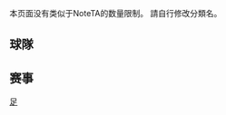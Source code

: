 {{CGroupH|name=叙利亚职业足球联赛|desc=叙利亚职业足球联赛}}<noinclude>[[Category:體育公共轉換組模板|足{{SUBPAGENAME}}]]

本页面没有类似于NoteTA的数量限制。
請自行修改分類名。

== 球隊 ==
</noinclude>
{{CItem|zh:大马士革单元; zh-hans:大马士革单元; zh-cn:大马士革单元; zh-hk:大馬士革單元; |original=Wahda}}
{{CItem|zh:大马士革武装; zh-hans:大马士革卫队; zh-cn:大马士革武装; zh-hk:敘利亞武裝部隊; |original=Jaish}}
{{CItem|zh:大马士革保守; zh-hans:大马士革保守; zh-cn:大马士革保守; |original=Muhafaza}}
{{CItem|zh:大马士革警察; zh-hans:大马士革警察; zh-cn:大马士革警察; zh-hk:大馬士革警察; |original=Shorta}}
{{CItem|zh:大马士革荣耀; zh-hans:大马士革荣耀; zh-cn:大马士革荣耀; |original=Majd}}
{{CItem|zh:霍姆斯尊严; zh-hans:霍姆斯尊严; zh-cn:霍姆斯尊严; zh-hk:霍姆斯尊嚴; |original=Karamah}}
{{CItem|zh:霍姆斯腾跃; zh-hans:霍姆斯腾跃; zh-cn:霍姆斯腾跃; |original=Wathba}}
{{CItem|zh:哈马先锋; zh-hans:哈马先锋; zh-cn:哈马先锋; |original=Taliya}}
{{CItem|zh:哈马水利; zh-hans:哈马水利; zh-cn:哈马水利; |original=Nawair}}
{{CItem|zh:阿勒颇工会; zh-hans:阿勒颇工会; zh-cn:阿勒颇工会; zh-hk:阿勒頗工會; |original=Ittihad}}
{{CItem|zh:阿勒颇自由; zh-hans:阿勒颇自由; zh-cn:阿勒颇自由; |original=Hurriya}}
{{CItem|zh:十至十一月; zh-hans:十至十一月; zh-cn:十至十一月; |original=Tishreen}}
{{CItem|zh:拉塔基亚哈丁; zh-hans:拉塔基亚哈丁; zh-cn:拉塔基亚哈丁; |original=Hutteen}}
{{CItem|zh:伊德利卜文化; zh-hans:伊德利卜文化; zh-cn:伊德利卜文化; |original=Omayya}}
{{CItem|zh:巴尼亚斯化工厂; zh-hans:巴尼亚斯化工厂; zh-cn:巴尼亚斯化工厂; |original=Baniyas Refinery}}
{{CItem|zh:代尔祖尔霸主; zh-hans:代尔祖尔霸主; zh-cn:代尔祖尔霸主; |original=Futowa}}
{{CItem|zh:哈塞克半岛; zh-hans:哈塞克半岛; zh-cn:哈塞克半岛; |original=Jazeera}}
{{CItem|zh:卡米什利圣战; zh-hans:卡米什利圣战; zh-hant:卡米什利聖戰; |original=Jihad}}
<noinclude>

== 赛事 ==
</noinclude>
{{CItem|zh:叙利亚足球超级联赛; zh-hans:叙利亚足球超级联赛; zh-cn:叙利亚足球超级联赛; zh-hk:敘利亞超級足球聯賽; |original=Syrian Premier League}}
{{CItem|zh:叙利亚杯; zh-hans:叙利亚杯; zh-cn:叙利亚杯; |original=Syrian Cup}}
<noinclude>
</noinclude>{{CGroupF}}
